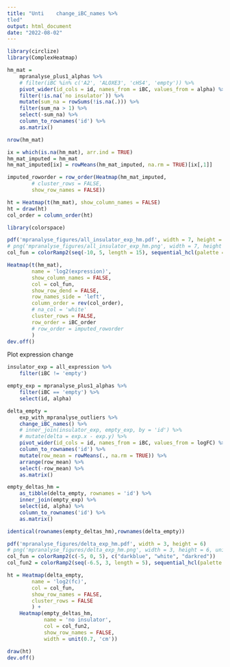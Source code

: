 ---
title: "Unti    change_iBC_names %>% 
tled"
output: html_document
date: "2022-08-02"
---

```{r message=F}
library(circlize)
library(ComplexHeatmap)
```

```{r}
hm_mat =
    mpranalyse_plus1_alphas %>%
    # filter(iBC %in% c('A2', 'ALOXE3', 'cHS4', 'empty')) %>%
    pivot_wider(id_cols = id, names_from = iBC, values_from = alpha) %>%
    filter(!is.na(`no insulator`)) %>%
    mutate(sum_na = rowSums(!is.na(.))) %>%
    filter(sum_na > 1) %>%
    select(-sum_na) %>%
    column_to_rownames('id') %>%
    as.matrix()
```

```{r}
nrow(hm_mat)
```

```{r}
ix = which(is.na(hm_mat), arr.ind = TRUE)
hm_mat_imputed = hm_mat
hm_mat_imputed[ix] = rowMeans(hm_mat_imputed, na.rm = TRUE)[ix[,1]]
```

```{r}
imputed_roworder = row_order(Heatmap(hm_mat_imputed, 
        # cluster_rows = FALSE, 
        show_row_names = FALSE))
```

```{r}
ht = Heatmap(t(hm_mat), show_column_names = FALSE)
ht = draw(ht)
col_order = column_order(ht)
```

```{r}
library(colorspace)
```

```{r}
pdf('mpranalyse_figures/all_insulator_exp_hm.pdf', width = 7, height = 2)
# png('mpranalyse_figures/all_insulator_exp_hm.png', width = 7, height = 2, units = 'in', res = 600)
col_fun = colorRamp2(seq(-10, 5, length = 15), sequential_hcl(palette = 'Mako', 15))

Heatmap(t(hm_mat),
        name = 'log2(expression)',
        show_column_names = FALSE,
        col = col_fun, 
        show_row_dend = FALSE,
        row_names_side = 'left',
        column_order = rev(col_order),
        # na_col = 'white'
        cluster_rows = FALSE,
        row_order = iBC_order
        # row_order = imputed_roworder
        )
dev.off()
```

Plot expression change

```{r}
insulator_exp = all_expression %>% 
    filter(iBC != 'empty')

empty_exp = mpranalyse_plus1_alphas %>% 
    filter(iBC == 'empty') %>% 
    select(id, alpha)
```

```{r}
delta_empty =
    exp_with_mpranalyse_outliers %>% 
    change_iBC_names() %>% 
    # inner_join(insulator_exp, empty_exp, by = 'id') %>%
    # mutate(delta = exp.x - exp.y) %>%
    pivot_wider(id_cols = id, names_from = iBC, values_from = logFC) %>%
    column_to_rownames('id') %>%
    mutate(row_mean = rowMeans(., na.rm = TRUE)) %>%
    arrange(row_mean) %>%
    select(-row_mean) %>%
    as.matrix()
```

```{r}
empty_deltas_hm =
    as_tibble(delta_empty, rownames = 'id') %>%
    inner_join(empty_exp) %>%
    select(id, alpha) %>%
    column_to_rownames('id') %>%
    as.matrix()
```

```{r}
identical(rownames(empty_deltas_hm),rownames(delta_empty))
```

```{r}
pdf('mpranalyse_figures/delta_exp_hm.pdf', width = 3, height = 6)
# png('mpranalyse_figures/delta_exp_hm.png', width = 3, height = 6, units = 'in', res = 600)
col_fun = colorRamp2(c(-5, 0, 5), c("darkblue", "white", "darkred"))
col_fun2 = colorRamp2(seq(-6.5, 3, length = 5), sequential_hcl(palette = 'Light Grays', 5))

ht = Heatmap(delta_empty,
        name = 'log2(fc)',
        col = col_fun,
        show_row_names = FALSE,
        cluster_rows = FALSE
        ) + 
    Heatmap(empty_deltas_hm,
            name = 'no insulator',
            col = col_fun2,
            show_row_names = FALSE,
            width = unit(0.7, 'cm'))

draw(ht)
dev.off()
```


